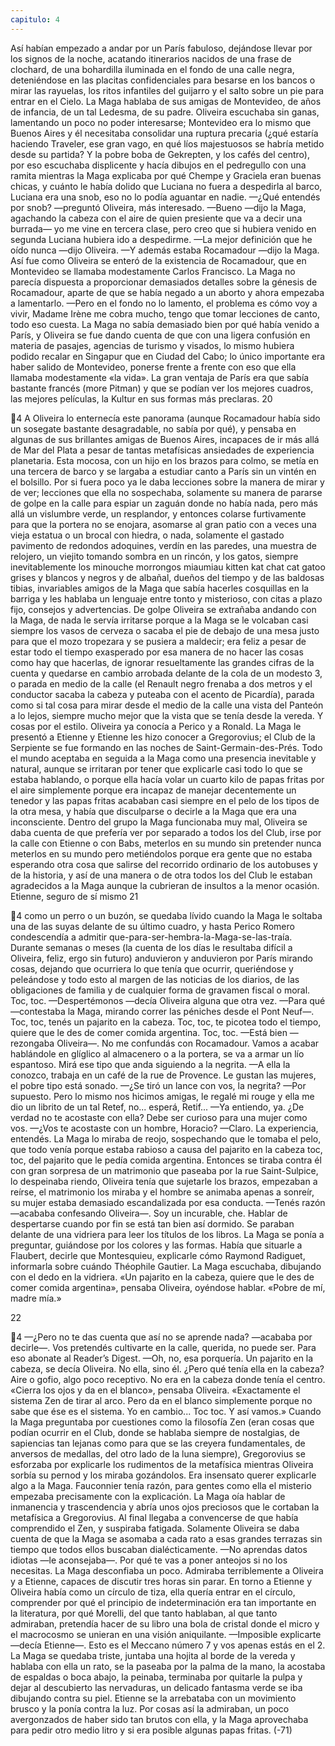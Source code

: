 ```yaml
---
capitulo: 4
---
```


Así habían empezado a andar por un París fabuloso, dejándose llevar por los
signos de la noche, acatando itinerarios nacidos de una frase de clochard, de una
bohardilla iluminada en el fondo de una calle negra, deteniéndose en las placitas
confidenciales para besarse en los bancos o mirar las rayuelas, los ritos infantiles
del guijarro y el salto sobre un pie para entrar en el Cielo. La Maga hablaba de
sus amigas de Montevideo, de años de infancia, de un tal Ledesma, de su padre.
Oliveira escuchaba sin ganas, lamentando un poco no poder interesarse;
Montevideo era lo mismo que Buenos Aires y él necesitaba consolidar una
ruptura precaria (¿qué estaría haciendo Traveler, ese gran vago, en qué líos
majestuosos se habría metido desde su partida? Y la pobre boba de Gekrepten, y
los cafés del centro), por eso escuchaba displicente y hacía dibujos en el
pedregullo con una ramita mientras la Maga explicaba por qué Chempe y
Graciela eran buenas chicas, y cuánto le había dolido que Luciana no fuera a
despedirla al barco, Luciana era una snob, eso no lo podía aguantar en nadie.
—¿Qué entendés por snob? —preguntó Oliveira, más interesado.
—Bueno —dijo la Maga, agachando la cabeza con el aire de quien presiente
que va a decir una burrada— yo me vine en tercera clase, pero creo que si
hubiera venido en segunda Luciana hubiera ido a despedirme.
—La mejor definición que he oído nunca —dijo Oliveira.
—Y además estaba Rocamadour —dijo la Maga.
Así fue como Oliveira se enteró de la existencia de Rocamadour, que en
Montevideo se llamaba modestamente Carlos Francisco. La Maga no parecía
dispuesta a proporcionar demasiados detalles sobre la génesis de Rocamadour,
aparte de que se había negado a un aborto y ahora empezaba a lamentarlo.
—Pero en el fondo no lo lamento, el problema es cómo voy a vivir, Madame
Irène me cobra mucho, tengo que tomar lecciones de canto, todo eso cuesta.
La Maga no sabía demasiado bien por qué había venido a París, y Oliveira se
fue dando cuenta de que con una ligera confusión en materia de pasajes,
agencias de turismo y visados, lo mismo hubiera podido recalar en Singapur que
en Ciudad del Cabo; lo único importante era haber salido de Montevideo,
ponerse frente a frente con eso que ella llamaba modestamente «la vida». La gran
ventaja de París era que sabía bastante francés (more Pitman) y que se podían ver
los mejores cuadros, las mejores películas, la Kultur en sus formas más preclaras.
20

4
A Oliveira lo enternecía este panorama (aunque Rocamadour había sido un
sosegate bastante desagradable, no sabía por qué), y pensaba en algunas de sus
brillantes amigas de Buenos Aires, incapaces de ir más allá de Mar del Plata a
pesar de tantas metafísicas ansiedades de experiencia planetaria. Esta mocosa,
con un hijo en los brazos para colmo, se metía en una tercera de barco y se
largaba a estudiar canto a París sin un vintén en el bolsillo. Por si fuera poco ya le
daba lecciones sobre la manera de mirar y de ver; lecciones que ella no
sospechaba, solamente su manera de pararse de golpe en la calle para espiar un
zaguán donde no había nada, pero más allá un vislumbre verde, un resplandor,
y entonces colarse furtivamente para que la portera no se enojara, asomarse al
gran patio con a veces una vieja estatua o un brocal con hiedra, o nada,
solamente el gastado pavimento de redondos adoquines, verdín en las paredes,
una muestra de relojero, un viejito tomando sombra en un rincón, y los gatos,
siempre inevitablemente los minouche morrongos miaumiau kitten kat chat cat
gatoo grises y blancos y negros y de albañal, dueños del tiempo y de las baldosas
tibias, invariables amigos de la Maga que sabía hacerles cosquillas en la barriga y
les hablaba un lenguaje entre tonto y misterioso, con citas a plazo fijo, consejos y
advertencias. De golpe Oliveira se extrañaba andando con la Maga, de nada le
servía irritarse porque a la Maga se le volcaban casi siempre los vasos de cerveza
o sacaba el pie de debajo de una mesa justo para que el mozo tropezara y se
pusiera a maldecir; era feliz a pesar de estar todo el tiempo exasperado por esa
manera de no hacer las cosas como hay que hacerlas, de ignorar resueltamente
las grandes cifras de la cuenta y quedarse en cambio arrobada delante de la cola
de un modesto 3, o parada en medio de la calle (el Renault negro frenaba a dos
metros y el conductor sacaba la cabeza y puteaba con el acento de Picardía),
parada como si tal cosa para mirar desde el medio de la calle una vista del
Panteón a lo lejos, siempre mucho mejor que la vista que se tenía desde la
vereda. Y cosas por el estilo.
Oliveira ya conocía a Perico y a Ronald. La Maga le presentó a Etienne y
Etienne les hizo conocer a Gregorovius; el Club de la Serpiente se fue formando
en las noches de Saint-Germain-des-Prés. Todo el mundo aceptaba en seguida a
la Maga como una presencia inevitable y natural, aunque se irritaran por tener
que explicarle casi todo lo que se estaba hablando, o porque ella hacía volar un
cuarto kilo de papas fritas por el aire simplemente porque era incapaz de
manejar decentemente un tenedor y las papas fritas acababan casi siempre en el
pelo de los tipos de la otra mesa, y había que disculparse o decirle a la Maga que
era una inconsciente. Dentro del grupo la Maga funcionaba muy mal, Oliveira se
daba cuenta de que prefería ver por separado a todos los del Club, irse por la
calle con Etienne o con Babs, meterlos en su mundo sin pretender nunca meterlos
en su mundo pero metiéndolos porque era gente que no estaba esperando otra
cosa que salirse del recorrido ordinario de los autobuses y de la historia, y así de
una manera o de otra todos los del Club le estaban agradecidos a la Maga
aunque la cubrieran de insultos a la menor ocasión. Etienne, seguro de sí mismo
21

4
como un perro o un buzón, se quedaba lívido cuando la Maga le soltaba una de
las suyas delante de su último cuadro, y hasta Perico Romero condescendía a
admitir que-para-ser-hembra-la-Maga-se-las-traía. Durante semanas o meses (la
cuenta de los días le resultaba difícil a Oliveira, feliz, ergo sin futuro) anduvieron
y anduvieron por París mirando cosas, dejando que ocurriera lo que tenía que
ocurrir, queriéndose y peleándose y todo esto al margen de las noticias de los
diarios, de las obligaciones de familia y de cualquier forma de gravamen fiscal o
moral.
Toc, toc.
—Despertémonos —decía Oliveira alguna que otra vez.
—Para qué —contestaba la Maga, mirando correr las péniches desde el Pont
Neuf—. Toc, toc, tenés un pajarito en la cabeza. Toc, toc, te picotea todo el
tiempo, quiere que le des de comer comida argentina. Toc, toc.
—Está bien —rezongaba Oliveira—. No me confundás con Rocamadour.
Vamos a acabar hablándole en glíglico al almacenero o a la portera, se va a armar
un lío espantoso. Mirá ese tipo que anda siguiendo a la negrita.
—A ella la conozco, trabaja en un café de la rue de Provence. Le gustan las
mujeres, el pobre tipo está sonado.
—¿Se tiró un lance con vos, la negrita?
—Por supuesto. Pero lo mismo nos hicimos amigas, le regalé mi rouge y ella
me dio un librito de un tal Retef, no... esperá, Retif...
—Ya entiendo, ya. ¿De verdad no te acostaste con ella? Debe ser curioso para
una mujer como vos.
—¿Vos te acostaste con un hombre, Horacio?
—Claro. La experiencia, entendés.
La Maga lo miraba de reojo, sospechando que le tomaba el pelo, que todo
venía porque estaba rabioso a causa del pajarito en la cabeza toc, toc, del pajarito
que le pedía comida argentina. Entonces se tiraba contra él con gran sorpresa de
un matrimonio que paseaba por la rue Saint-Sulpice, lo despeinaba riendo,
Oliveira tenía que sujetarle los brazos, empezaban a reírse, el matrimonio los
miraba y el hombre se animaba apenas a sonreír, su mujer estaba demasiado
escandalizada por esa conducta.
—Tenés razón —acababa confesando Oliveira—. Soy un incurable, che.
Hablar de despertarse cuando por fin se está tan bien así dormido.
Se paraban delante de una vidriera para leer los títulos de los libros. La Maga
se ponía a preguntar, guiándose por los colores y las formas. Había que situarle a
Flaubert, decirle que Montesquieu, explicarle cómo Raymond Radiguet,
informarla sobre cuándo Théophile Gautier. La Maga escuchaba, dibujando con
el dedo en la vidriera. «Un pajarito en la cabeza, quiere que le des de comer
comida argentina», pensaba Oliveira, oyéndose hablar. «Pobre de mí, madre
mía.»

22

4
—¿Pero no te das cuenta que así no se aprende nada? —acababa por decirle—.
Vos pretendés cultivarte en la calle, querida, no puede ser. Para eso abonate al
Reader’s Digest.
—Oh, no, esa porquería.
Un pajarito en la cabeza, se decía Oliveira. No ella, sino él. ¿Pero qué tenía ella
en la cabeza? Aire o gofio, algo poco receptivo. No era en la cabeza donde tenía
el centro. «Cierra los ojos y da en el blanco», pensaba Oliveira. «Exactamente el
sistema Zen de tirar al arco. Pero da en el blanco simplemente porque no sabe
que ése es el sistema. Yo en cambio... Toc toc. Y así vamos.»
Cuando la Maga preguntaba por cuestiones como la filosofía Zen (eran cosas
que podían ocurrir en el Club, donde se hablaba siempre de nostalgias, de
sapiencias tan lejanas como para que se las creyera fundamentales, de anversos
de medallas, del otro lado de la luna siempre), Gregorovius se esforzaba por
explicarle los rudimentos de la metafísica mientras Oliveira sorbía su pernod y
los miraba gozándolos. Era insensato querer explicarle algo a la Maga.
Fauconnier tenía razón, para gentes como ella el misterio empezaba
precisamente con la explicación. La Maga oía hablar de inmanencia y
trascendencia y abría unos ojos preciosos que le cortaban la metafísica a
Gregorovius. Al final llegaba a convencerse de que había comprendido el Zen, y
suspiraba fatigada. Solamente Oliveira se daba cuenta de que la Maga se
asomaba a cada rato a esas grandes terrazas sin tiempo que todos ellos buscaban
dialécticamente.
—No aprendas datos idiotas —le aconsejaba—. Por qué te vas a poner
anteojos si no los necesitas.
La Maga desconfiaba un poco. Admiraba terriblemente a Oliveira y a Etienne,
capaces de discutir tres horas sin parar. En torno a Etienne y Oliveira había como
un círculo de tiza, ella quería entrar en el círculo, comprender por qué el
principio de indeterminación era tan importante en la literatura, por qué Morelli,
del que tanto hablaban, al que tanto admiraban, pretendía hacer de su libro una
bola de cristal donde el micro y el macrocosmo se unieran en una visión
aniquilante.
—Imposible explicarte —decía Etienne—. Esto es el Meccano número 7 y vos
apenas estás en el 2.
La Maga se quedaba triste, juntaba una hojita al borde de la vereda y hablaba
con ella un rato, se la paseaba por la palma de la mano, la acostaba de espaldas o
boca abajo, la peinaba, terminaba por quitarle la pulpa y dejar al descubierto las
nervaduras, un delicado fantasma verde se iba dibujando contra su piel. Etienne
se la arrebataba con un movimiento brusco y la ponía contra la luz. Por cosas así
la admiraban, un poco avergonzados de haber sido tan brutos con ella, y la Maga
aprovechaba para pedir otro medio litro y si era posible algunas papas fritas.
(-71)
